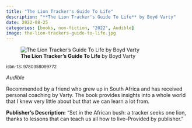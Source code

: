 ```yaml
---
title: "The Lion Tracker's Guide To Life"
description: "**The Lion Tracker's Guide To Life** by Boyd Varty"
date: 2022-08-25
categories: [books, non-fiction, "2022", Audible]
image: the-lion-trackers-guide-to-life.jpg
---
```

![**The Lion Tracker's Guide To Life** by Boyd Varty](the-lion-trackers-guide-to-life.jpg){fig-align="left"}

<sup>isbn-13: 9780358099772</sup>

*Audible*

Recommended by a friend who grew up in South Africa and has received personal coaching by Varty. The book provides insights into a whole world that I knew very little about but that we can learn a lot from.

**Publisher's Description:**
"Set in the African bush: a tracker seeks one lion, thanks to lessons that
can teach us all how to live--Provided by publisher."